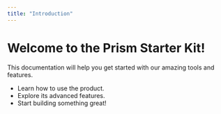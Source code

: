 ```yaml
---
title: "Introduction"
---
```


# Welcome to the Prism Starter Kit!

This documentation will help you get started with our amazing tools and features.

- Learn how to use the product.
- Explore its advanced features.
- Start building something great!
